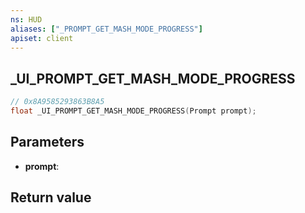 ```yaml
---
ns: HUD
aliases: ["_PROMPT_GET_MASH_MODE_PROGRESS"]
apiset: client
---
```

## _UI_PROMPT_GET_MASH_MODE_PROGRESS

```c
// 0x8A9585293863B8A5
float _UI_PROMPT_GET_MASH_MODE_PROGRESS(Prompt prompt);
```


## Parameters
* **prompt**:

## Return value